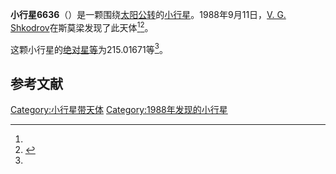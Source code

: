 {{Infobox planet
| bgcolour = #FFFFC0
| name = 6636 Kintanar
| symbol = 
| image = 
| caption = 
| discovery = yes
| discovery_ref = 
| discoverer = [[V._G._Shkodrov|V. G. Shkodrov]]
| discovery_site = [[斯莫梁|斯莫梁]] 
| discovered = 1988年9月11日
| designations = yes
| mp_name = 
| named_after = 
| alt_names = 1988 RK8/ 1971 SU3 / 1980 GT1 / 1990 EJ10
| mp_category = [[主带小行星|主带小行星]]
| orbit_ref = <ref name="a">[http://ssd.jpl.nasa.gov/sbdb.cgi?sstr=6636 6636 Kintanar] {{Wayback|url=http://ssd.jpl.nasa.gov/sbdb.cgi?sstr=6636 |date=20140825052316 }}，小行星數據庫瀏覽器（JPL Small-Body Database Browser）－[[美国国家航空航天局|美国国家航空航天局]]喷气推进实验室</ref>
| epoch = 2456400.5 (2013年4月18日更新)
| aphelion = {{convert|2.5394435|AU|km|3|abbr=on|lk=out}}
| perihelion = {{convert|2.0042403|AU|km|3|abbr=on}}
| semimajor = {{convert|2.2718419|AU|km|3|abbr=on}}
| eccentricity = 0.1177906
| period = 1250.735806 [[日|日]]<br />3.42[[儒略年|儒略年]]
| avg_speed = 
| inclination = 2.34842
| asc_node = 178.65708
| mean_anomaly = 
| arg_peri = 215.01671
| satellites = 
| physical_characteristics = yes
| dimensions = 
| mass = 
| density = 
| surface_grav = 
| escape_velocity = 
| sidereal_day = 
| axial_tilt = 
| pole_ecliptic_lat = 
| pole_ecliptic_lon = 
| albedo = 
| temperatures= 
| temp_name1 = 
| mean_temp_1 = 
| max_temp_1 = 
| temp_name2 = 
| max_temp_2 = 
| spectral_type = 
| abs_magnitude = 215.01671
}}

'''小行星6636'''（{{lang-en|6636 Kintanar}}）是一颗围绕[[太阳|太阳]][[公转|公转]]的[[小行星|小行星]]。1988年9月11日，[[V._G._Shkodrov|V. G. Shkodrov]]在斯莫梁发现了此天体<ref name="a" /><ref>{{cite news|title=小行星列表|url=http://cfa-www.harvard.edu/iau/lists/NumberedMPs.txt|accessdate=2013-07-08|newspaper=哈佛大学|archive-date=2008-05-17|archive-url=https://web.archive.org/web/20080517010638/http://cfa-www.harvard.edu/iau/lists/NumberedMPs.txt|dead-url=no}}</ref>。

这颗小行星的[[绝对星等|绝对星等]]为215.01671等<ref name="a" />。

==参考文献==
{{reflist}}
{{Minor Planet Number|[[小行星6635|小行星6635]]|[[小行星6637|小行星6637]]}}

{{小天体}}

[[Category:小行星带天体|Category:小行星带天体]]
[[Category:1988年发现的小行星|Category:1988年发现的小行星]]

{{asteroid-stub}}